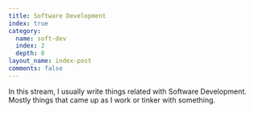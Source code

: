 ```yaml
---
title: Software Development
index: true
category:
  name: soft-dev
  index: 2
  depth: 0
layout_name: index-post
comments: false
---
```


In this stream, I usually write things related with Software Development.
Mostly things that came up as I work or tinker with something.
